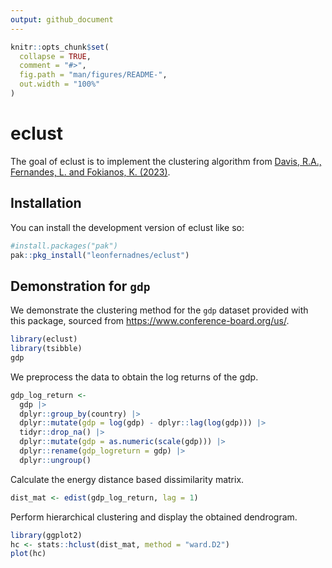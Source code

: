 ```yaml
---
output: github_document
---
```


<!-- README.md is generated from README.Rmd. Please edit that file -->

```r
knitr::opts_chunk$set(
  collapse = TRUE,
  comment = "#>",
  fig.path = "man/figures/README-",
  out.width = "100%"
)
```

# eclust

<!-- badges: start -->
<!-- badges: end -->

The goal of eclust is to implement the clustering algorithm from [Davis, R.A., Fernandes, L. and Fokianos, K. (2023)](https://onlinelibrary.wiley.com/doi/10.1111/jtsa.12688).

## Installation

You can install the development version of eclust like so:

``` r
#install.packages("pak")
pak::pkg_install("leonfernadnes/eclust")
```

## Demonstration for `gdp`

We demonstrate the clustering method for the `gdp` dataset provided with this package, sourced from [https://www.conference-board.org/us/](https://www.conference-board.org/us/).

```r
library(eclust)
library(tsibble)
gdp
```

We preprocess the data to obtain the log returns of the gdp.

```r
gdp_log_return <-
  gdp |>
  dplyr::group_by(country) |>
  dplyr::mutate(gdp = log(gdp) - dplyr::lag(log(gdp))) |>
  tidyr::drop_na() |>
  dplyr::mutate(gdp = as.numeric(scale(gdp))) |>
  dplyr::rename(gdp_logreturn = gdp) |>
  dplyr::ungroup()
```

Calculate the energy distance based dissimilarity matrix.

```r
dist_mat <- edist(gdp_log_return, lag = 1)
```

Perform hierarchical clustering and display the obtained dendrogram.

```r
library(ggplot2)
hc <- stats::hclust(dist_mat, method = "ward.D2")
plot(hc)
```
